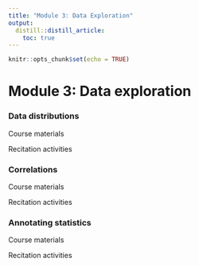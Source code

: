 ```yaml
---
title: "Module 3: Data Exploration"
output:
  distill::distill_article:
    toc: true
---
```


```r
knitr::opts_chunk$set(echo = TRUE)
```

# Module 3: Data exploration

### Data distributions

Course materials

Recitation activities

### Correlations

Course materials

Recitation activities

### Annotating statistics

Course materials

Recitation activities
